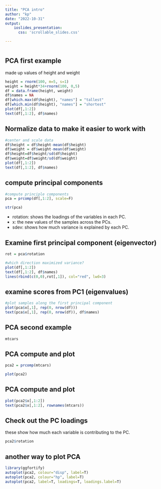 ```yaml
---
title: "PCA intro"
author: "kp"
date: "2022-10-31"
output: 
    ioslides_presentation: 
      css: 'scrollable_slides.css'

---
```


```r
```

## PCA first example {.build}

made up values of height and weight 

```r

height = rnorm(100, m=5, s=1)
weight = height*34+rnorm(100, 0,5)
df = data.frame(height, weight)
df$names = NA
df[which.max(df$height), "names"] = "tallest"
df[which.min(df$height), "names"] = "shortest"
plot(df[,1:2])
text(df[,1:2], df$names)

```


## Normalize data to make it easier to work with  {.build}

```r
#center and scale data
df$height = df$height-mean(df$height)
df$weight = df$weight-mean(df$weight)
df$height=df$height/sd(df$height)
df$weight=df$weight/sd(df$weight)
plot(df[,1:2]) 
text(df[,1:2], df$names)


```

## compute principal components {.build}

```r
#compute principle components
pca = prcomp(df[,1:2], scale=F)

str(pca)

```

- rotation: shows the loadings of the variables in each PC.  
- x:  the new values of the samples across the PCs.  
- sdev:  shows how much variance is explained by each PC.




## Examine first principal component (eigenvector)

```r

rot = pca$rotation

#which direction maximized variance?
plot(df[,1:2]) 
text(df[,1:2], df$names)
lines(rbind(c(0,0),rot[,1]), col="red", lwd=3)

```

## examine scores from PC1 (eigenvalues)

```r
#plot samples along the first principal component
plot(pca$x[,1], rep(0, nrow(df)))
text(pca$x[,1], rep(0, nrow(df)), df$names)

```


## PCA second example {.build}


```r
mtcars

```

## PCA compute and plot {.build}

```r
pca2 = prcomp(mtcars)

plot(pca2)

```

## PCA compute and plot {.build}

```r
plot(pca2$x[,1:2])
text(pca2$x[,1:2], rownames(mtcars))

```

## Check out the PC loadings {.build}

these show how much each variable is contributing to the PC.


```r
pca2$rotation

```


## another way to plot PCA {.build}



```r
library(ggfortify)
autoplot(pca2, colour="disp", label=T)
autoplot(pca2, colour="hp", label=T)
autoplot(pca2, label=T, loadings=T, loadings.label=T)

```
